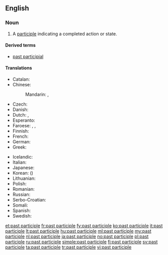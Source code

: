 ==English==

{{wikipedia|Past participle}}

===Noun===
{{en-noun|head=[[past]] [[participle]]}}

# {{context|grammar|lang=en}} A [[participle]] indicating a completed action or state.

====Derived terms====
* [[past participial]]

====Translations====
{{trans-top|past participle}}
* Catalan: {{t-|ca|participi passat|m}}
* Chinese:
*: Mandarin: {{t|cmn|過去分詞}}, {{t|cmn|过去分词|tr=guòqù fēncí}}
* Czech: {{t-|cs|příčestí minulé|n}}
* Danish: {{t-|da|datids tillægsform|c}}
* Dutch: {{t+|nl|voltooid deelwoord|n}}, {{t+|nl|verleden deelwoord|n}}
* Esperanto: {{t-|eo|participo}}
* Faroese: {{t-|fo|tátíðar lýsingarháttur|m}}, {{t|fo|lýsingarháttur í tátíð|m}}, {{t|fo|annar lýsingarháttur|m}}
* Finnish: {{t+|fi|partisiipin perfekti}}
* French: {{t+|fr|participe passé|m}}
* German: {{t-|de|Partizip Perfekt|n}}
* Greek: {{t+|el|μετοχή|tr=metochí|sc=Grek}}
{{trans-mid}}
* Icelandic: {{t+|is|lýsingarháttur þátíðar|m}}
* Italian: {{t+|it|participio passato|m}}
* Japanese: {{t-|ja|過去分詞|tr=かこぶんし, kako bunshi|sc=Jpan}}
* Korean: {{t+|ko|과거분사|tr=gwageo bunsa|sc=Kore}} ({{t+|ko|過去分詞|sc=Kore}})
* Lithuanian: {{t-|lt|būtojo laiko dalyvis|m}}
* Polish: {{t-|pl|imiesłów czasu przeszłego|m}}
* Romanian: {{t-|ro|participiu trecut|n}}
* Russian: {{t+|ru|причастие прошедшего времени|tr=pričástije prošédševo vrémeni|n}}
* Serbo-Croatian: {{t-|sh|particip perfekta|m}}
* Somali: {{t-|so|shomantoro}}
* Spanish: {{t+|es|participio pasado|m}}
* Swedish: {{t+|sv|perfektparticip|n}}
{{trans-bottom}}

[[et:past participle]]
[[fr:past participle]]
[[fy:past participle]]
[[ko:past participle]]
[[it:past participle]]
[[lt:past participle]]
[[hu:past participle]]
[[ml:past participle]]
[[my:past participle]]
[[nl:past participle]]
[[ja:past participle]]
[[no:past participle]]
[[pl:past participle]]
[[ru:past participle]]
[[simple:past participle]]
[[fi:past participle]]
[[sv:past participle]]
[[ta:past participle]]
[[tr:past participle]]
[[vi:past participle]]